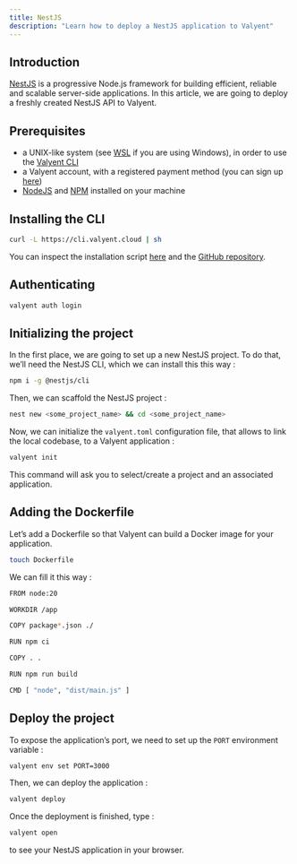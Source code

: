 ```yaml
---
title: NestJS
description: "Learn how to deploy a NestJS application to Valyent"
---
```


## Introduction

[NestJS](https://nestjs.com) is a progressive Node.js framework for building efficient, reliable and scalable server-side applications. In this article, we are going to deploy a freshly created NestJS API to Valyent.

## Prerequisites

- a UNIX-like system (see [WSL](https://learn.microsoft.com/en-us/windows/wsl/install) if you are using Windows), in order to use the [Valyent CLI](https://docs.valyent.cloud/cli)
- a Valyent account, with a registered payment method (you can sign up [here](https://console.valyent.cloud/auth/sign-up))
- [NodeJS](https://nodejs.org) and [NPM](https://www.npmjs.com) installed on your machine

## Installing the CLI

```bash
curl -L https://cli.valyent.cloud | sh
```

You can inspect the installation script [here](https://cli.valyent.cloud) and the [GitHub repository](https://github.com/valyentdev/cli).

## Authenticating

```bash
valyent auth login
```

## Initializing the project

In the first place, we are going to set up a new NestJS project. To do that, we’ll need the NestJS CLI, which we can install this this way :

```bash
npm i -g @nestjs/cli
```

Then, we can scaffold the NestJS project :

```bash
nest new <some_project_name> && cd <some_project_name>
```

Now, we can initialize the `valyent.toml` configuration file, that allows to link the local codebase, to a Valyent application :

```bash
valyent init
```

This command will ask you to select/create a project and an associated application.

## Adding the Dockerfile

Let’s add a Dockerfile so that Valyent can build a Docker image for your application.

```bash
touch Dockerfile
```

We can fill it this way :

```bash
FROM node:20

WORKDIR /app

COPY package*.json ./

RUN npm ci

COPY . .

RUN npm run build

CMD [ "node", "dist/main.js" ]
```

## Deploy the project

To expose the application’s port, we need to set up the `PORT` environment variable :

```bash
valyent env set PORT=3000
```

Then, we can deploy the application :

```bash
valyent deploy
```

Once the deployment is finished, type :

```bash
valyent open
```

to see your NestJS application in your browser.
